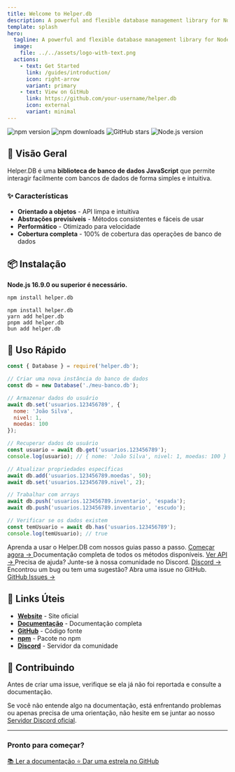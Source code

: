 ```yaml
---
title: Welcome to Helper.db
description: A powerful and flexible database management library for Node.js applications.
template: splash
hero:
  tagline: A powerful and flexible database management library for Node.js applications. Built for performance, designed for simplicity.
  image:
    file: ../../assets/logo-with-text.png
  actions:
    - text: Get Started
      link: /guides/introduction/
      icon: right-arrow
      variant: primary
    - text: View on GitHub
      link: https://github.com/your-username/helper.db
      icon: external
      variant: minimal
---
```



<ImageTest />


<div class="not-content">
  <div class="flex flex-wrap items-center justify-center gap-2 mb-8">
    <img src="https://img.shields.io/npm/v/helper.db?color=5865f2&style=for-the-badge" alt="npm version" />
    <img src="https://img.shields.io/npm/dt/helper.db?color=5865f2&style=for-the-badge" alt="npm downloads" />
    <img src="https://img.shields.io/github/stars/Lucas46521/Helper-db?color=5865f2&style=for-the-badge" alt="GitHub stars" />
    <img src="https://img.shields.io/badge/Node.js-16.9.0+-green?style=for-the-badge" alt="Node.js version" />
  </div>
</div>

## 🚀 Visão Geral

Helper.DB é uma **biblioteca de banco de dados JavaScript** que permite interagir facilmente com bancos de dados de forma simples e intuitiva.

### ✨ Características

- **Orientado a objetos** - API limpa e intuitiva
- **Abstrações previsíveis** - Métodos consistentes e fáceis de usar
- **Performático** - Otimizado para velocidade
- **Cobertura completa** - 100% de cobertura das operações de banco de dados

## 📦 Instalação

**Node.js 16.9.0 ou superior é necessário.**

```bash
npm install helper.db
```

<div class="not-content">
  <div class="grid grid-cols-1 md:grid-cols-2 lg:grid-cols-4 gap-4 my-8">
    <div class="bg-card border border-border rounded-lg p-4 text-center">
      <code class="text-sm font-mono">npm install helper.db</code>
    </div>
    <div class="bg-card border border-border rounded-lg p-4 text-center">
      <code class="text-sm font-mono">yarn add helper.db</code>
    </div>
    <div class="bg-card border border-border rounded-lg p-4 text-center">
      <code class="text-sm font-mono">pnpm add helper.db</code>
    </div>
    <div class="bg-card border border-border rounded-lg p-4 text-center">
      <code class="text-sm font-mono">bun add helper.db</code>
    </div>
  </div>
</div>

## 🔧 Uso Rápido

```javascript
const { Database } = require('helper.db');

// Criar uma nova instância do banco de dados
const db = new Database('./meu-banco.db');

// Armazenar dados do usuário
await db.set('usuarios.123456789', {
  nome: 'João Silva',
  nivel: 1,
  moedas: 100
});

// Recuperar dados do usuário
const usuario = await db.get('usuarios.123456789');
console.log(usuario); // { nome: 'João Silva', nivel: 1, moedas: 100 }

// Atualizar propriedades específicas
await db.add('usuarios.123456789.moedas', 50);
await db.set('usuarios.123456789.nivel', 2);

// Trabalhar com arrays
await db.push('usuarios.123456789.inventario', 'espada');
await db.push('usuarios.123456789.inventario', 'escudo');

// Verificar se os dados existem
const temUsuario = await db.has('usuarios.123456789');
console.log(temUsuario); // true
```

<CardGrid>
  <Card title="📖 Guias" icon="document">
    Aprenda a usar o Helper.DB com nossos guias passo a passo.
    <a href="/guides/introduction/" class="inline-flex items-center gap-1 text-primary hover:underline mt-2">
      Começar agora →
    </a>
  </Card>

  <Card title="🔍 Referência da API" icon="laptop">
    Documentação completa de todos os métodos disponíveis.
    <a href="/reference/database/" class="inline-flex items-center gap-1 text-primary hover:underline mt-2">
      Ver API →
    </a>
  </Card>

  <Card title="💬 Suporte" icon="external">
    Precisa de ajuda? Junte-se à nossa comunidade no Discord.
    <a href="https://discord.gg/helper-db" class="inline-flex items-center gap-1 text-primary hover:underline mt-2">
      Discord →
    </a>
  </Card>

  <Card title="🐛 Issues" icon="github">
    Encontrou um bug ou tem uma sugestão? Abra uma issue no GitHub.
    <a href="https://github.com/Lucas46521/Helper-db/issues" class="inline-flex items-center gap-1 text-primary hover:underline mt-2">
      GitHub Issues →
    </a>
  </Card>
</CardGrid>

## 🔗 Links Úteis

- **[Website](https://helper-db.com)** - Site oficial
- **[Documentação](https://helper-db.com/docs)** - Documentação completa
- **[GitHub](https://github.com/Lucas46521/Helper-db)** - Código fonte
- **[npm](https://www.npmjs.com/package/helper.db)** - Pacote no npm
- **[Discord](https://discord.gg/helper-db)** - Servidor da comunidade

## 🤝 Contribuindo

Antes de criar uma issue, verifique se ela já não foi reportada e consulte a documentação.

Se você não entende algo na documentação, está enfrentando problemas ou apenas precisa de uma orientação, não hesite em se juntar ao nosso [Servidor Discord oficial](https://discord.gg/helper-db).

---

<div class="not-content text-center mt-12 p-6 bg-gradient-to-r from-primary/10 to-accent/10 rounded-lg border border-border">
  <h3 class="text-xl font-semibold mb-4">Pronto para começar?</h3>
  <div class="flex flex-col sm:flex-row gap-4 items-center justify-center">
    <a href="/guides/introduction/" class="inline-flex items-center gap-2 bg-primary text-primary-foreground px-6 py-3 rounded-lg font-medium hover:bg-primary/90 transition-colors">
      📚 Ler a documentação
    </a>
    <a href="https://github.com/Lucas46521/Helper-db" class="inline-flex items-center gap-2 bg-secondary text-secondary-foreground px-6 py-3 rounded-lg font-medium hover:bg-secondary/90 transition-colors">
      ⭐ Dar uma estrela no GitHub
    </a>
  </div>
</div>